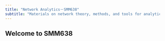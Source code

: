 ```yaml
---
title: "Network Analytics－SMM638"
subtitle: "Materials on network theory, methods, and tools for analytics students"
---
```


## Welcome to SMM638


